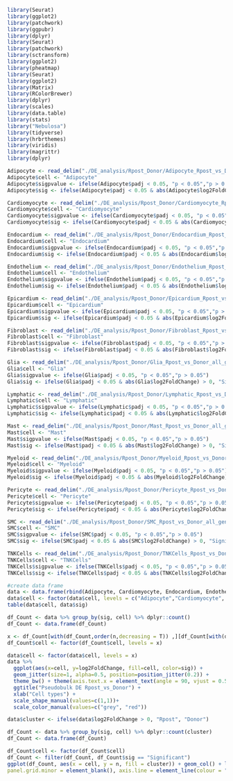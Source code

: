 ```r
library(Seurat)
library(ggplot2)
library(patchwork)
library(ggpubr)
library(dplyr)
library(Seurat)
library(patchwork)
library(sctransform)
library(ggplot2)
library(pheatmap)
library(Seurat)
library(ggplot2)
library(Matrix)
library(RColorBrewer)
library(dplyr)
library(scales)
library(data.table)
library(stats)
library("Nebulosa")
library(tidyverse)
library(hrbrthemes)
library(viridis)
library(magrittr)
library(dplyr)
```

```r
Adipocyte <- read_delim("./DE_analysis/Rpost_Donor/Adipocyte_Rpost_vs_Donor_all_genes.csv", ",", escape_double = FALSE, trim_ws = TRUE)
Adipocyte$cell <- "Adipocyte"
Adipocyte$sigpvalue <- ifelse(Adipocyte$padj < 0.05, "p < 0.05","p > 0.05")
Adipocyte$sig <- ifelse(Adipocyte$padj < 0.05 & abs(Adipocyte$log2FoldChange) > 0, "Significant","Not Significant")

Cardiomyocyte <- read_delim("./DE_analysis/Rpost_Donor/Cardiomyocyte_Rpost_vs_Donor_all_genes.csv", ",", escape_double = FALSE, trim_ws = TRUE)
Cardiomyocyte$cell <- "Cardiomyocyte"
Cardiomyocyte$sigpvalue <- ifelse(Cardiomyocyte$padj < 0.05, "p < 0.05","p > 0.05")
Cardiomyocyte$sig <- ifelse(Cardiomyocyte$padj < 0.05 & abs(Cardiomyocyte$log2FoldChange) > 0, "Significant","Not Significant")

Endocardium <- read_delim("./DE_analysis/Rpost_Donor/Endocardium_Rpost_vs_Donor_all_genes.csv", ",", escape_double = FALSE, trim_ws = TRUE)
Endocardium$cell <- "Endocardium"
Endocardium$sigpvalue <- ifelse(Endocardium$padj < 0.05, "p < 0.05","p > 0.05")
Endocardium$sig <- ifelse(Endocardium$padj < 0.05 & abs(Endocardium$log2FoldChange) > 0, "Significant","Not Significant")

Endothelium <- read_delim("./DE_analysis/Rpost_Donor/Endothelium_Rpost_vs_Donor_all_genes.csv", ",", escape_double = FALSE, trim_ws = TRUE)
Endothelium$cell <- "Endothelium"
Endothelium$sigpvalue <- ifelse(Endothelium$padj < 0.05, "p < 0.05","p > 0.05")
Endothelium$sig <- ifelse(Endothelium$padj < 0.05 & abs(Endothelium$log2FoldChange) > 0, "Significant","Not Significant")

Epicardium <- read_delim("./DE_analysis/Rpost_Donor/Epicardium_Rpost_vs_Donor_all_genes.csv", ",", escape_double = FALSE, trim_ws = TRUE)
Epicardium$cell <- "Epicardium"
Epicardium$sigpvalue <- ifelse(Epicardium$padj < 0.05, "p < 0.05","p > 0.05")
Epicardium$sig <- ifelse(Epicardium$padj < 0.05 & abs(Epicardium$log2FoldChange) > 0, "Significant","Not Significant")

Fibroblast <- read_delim("./DE_analysis/Rpost_Donor/Fibroblast_Rpost_vs_Donor_all_genes.csv", ",", escape_double = FALSE, trim_ws = TRUE)
Fibroblast$cell <- "Fibroblast"
Fibroblast$sigpvalue <- ifelse(Fibroblast$padj < 0.05, "p < 0.05","p > 0.05")
Fibroblast$sig <- ifelse(Fibroblast$padj < 0.05 & abs(Fibroblast$log2FoldChange) > 0, "Significant","Not Significant")

Glia <- read_delim("./DE_analysis/Rpost_Donor/Glia_Rpost_vs_Donor_all_genes.csv", ",", escape_double = FALSE, trim_ws = TRUE)
Glia$cell <- "Glia"
Glia$sigpvalue <- ifelse(Glia$padj < 0.05, "p < 0.05","p > 0.05")
Glia$sig <- ifelse(Glia$padj < 0.05 & abs(Glia$log2FoldChange) > 0, "Significant","Not Significant")

Lymphatic <- read_delim("./DE_analysis/Rpost_Donor/Lymphatic_Rpost_vs_Donor_all_genes.csv", ",", escape_double = FALSE, trim_ws = TRUE)
Lymphatic$cell <- "Lymphatic"
Lymphatic$sigpvalue <- ifelse(Lymphatic$padj < 0.05, "p < 0.05","p > 0.05")
Lymphatic$sig <- ifelse(Lymphatic$padj < 0.05 & abs(Lymphatic$log2FoldChange) > 0, "Significant","Not Significant")

Mast <- read_delim("./DE_analysis/Rpost_Donor/Mast_Rpost_vs_Donor_all_genes.csv", ",", escape_double = FALSE, trim_ws = TRUE)
Mast$cell <- "Mast"
Mast$sigpvalue <- ifelse(Mast$padj < 0.05, "p < 0.05","p > 0.05")
Mast$sig <- ifelse(Mast$padj < 0.05 & abs(Mast$log2FoldChange) > 0, "Significant","Not Significant")

Myeloid <- read_delim("./DE_analysis/Rpost_Donor/Myeloid_Rpost_vs_Donor_all_genes.csv", ",", escape_double = FALSE, trim_ws = TRUE)
Myeloid$cell <- "Myeloid"
Myeloid$sigpvalue <- ifelse(Myeloid$padj < 0.05, "p < 0.05","p > 0.05")
Myeloid$sig <- ifelse(Myeloid$padj < 0.05 & abs(Myeloid$log2FoldChange) > 0, "Significant","Not Significant")

Pericyte <- read_delim("./DE_analysis/Rpost_Donor/Pericyte_Rpost_vs_Donor_all_genes.csv", ",", escape_double = FALSE, trim_ws = TRUE)
Pericyte$cell <- "Pericyte"
Pericyte$sigpvalue <- ifelse(Pericyte$padj < 0.05, "p < 0.05","p > 0.05")
Pericyte$sig <- ifelse(Pericyte$padj < 0.05 & abs(Pericyte$log2FoldChange) > 0, "Significant","Not Significant")

SMC <- read_delim("./DE_analysis/Rpost_Donor/SMC_Rpost_vs_Donor_all_genes.csv", ",", escape_double = FALSE, trim_ws = TRUE)
SMC$cell <- "SMC"
SMC$sigpvalue <- ifelse(SMC$padj < 0.05, "p < 0.05","p > 0.05")
SMC$sig <- ifelse(SMC$padj < 0.05 & abs(SMC$log2FoldChange) > 0, "Significant","Not Significant")

TNKCells <- read_delim("./DE_analysis/Rpost_Donor/TNKCells_Rpost_vs_Donor_all_genes.csv", ",", escape_double = FALSE, trim_ws = TRUE)
TNKCells$cell <- "TNKCells"
TNKCells$sigpvalue <- ifelse(TNKCells$padj < 0.05, "p < 0.05","p > 0.05")
TNKCells$sig <- ifelse(TNKCells$padj < 0.05 & abs(TNKCells$log2FoldChange) > 0, "Significant","Not Significant")
```

```r
#create data frame
data <- data.frame(rbind(Adipocyte, Cardiomyocyte, Endocardium, Endothelium, Epicardium, Fibroblast, Glia, Lymphatic, Mast, Myeloid, Pericyte, SMC, TNKCells))
data$cell <- factor(data$cell, levels = c("Adipocyte","Cardiomyocyte", "Endocardium", "Endothelium", "Epicardium", "Fibroblast", "Glia", "Lymphatic", "Mast", "Myeloid", "Pericyte", "SMC", "TNKCells"))
table(data$cell, data$sig)
```


```r
df_Count <- data %>% group_by(sig, cell) %>% dplyr::count()
df_Count <- data.frame(df_Count)

x <- df_Count[with(df_Count,order(n,decreasing = T)) ,][df_Count[with(df_Count,order(n, decreasing = T)) ,]$sig=="Significant",]$cell
df_Count$cell <- factor(df_Count$cell, levels = x)

data$cell <- factor(data$cell, levels = x)
data %>%
  ggplot(aes(x=cell, y=log2FoldChange, fill=cell, color=sig)) +
  geom_jitter(size=1, alpha=0.5, position=position_jitter(0.2)) + 
  theme_bw() + theme(axis.text.x = element_text(angle = 90, vjust = 0.5, hjust=1)) + theme(panel.border = element_blank(), panel.grid.major = element_blank(),panel.grid.minor = element_blank(), axis.line = element_line(colour = "black"), legend.position="none") + scale_y_continuous(limits = c(-6, 6)) +
  ggtitle("Pseudobulk DE Rpost_vs_Donor") +
  xlab("Cell types") +
  scale_shape_manual(values=c(1,1))+
  scale_color_manual(values=c("grey", "red"))
```

```r
data$cluster <- ifelse(data$log2FoldChange > 0, "Rpost", "Donor")
```

```r
df_Count <- data %>% group_by(sig, cell) %>% dplyr::count(cluster)
df_Count <- data.frame(df_Count)

df_Count$cell <- factor(df_Count$cell)
df_Count <- filter(df_Count, df_Count$sig == "Significant")
ggplot(df_Count, aes(x = cell, y = n, fill = cluster)) + geom_col() + labs(x="Cell Type", y="#Genes", fill="Significance") + scale_fill_manual(values = c("dodgerblue4", "red3")) + theme_bw() + theme(axis.text.x = element_text(angle = 90, vjust = 0.5, hjust=1)) + theme(panel.border = element_blank(), panel.grid.major = element_blank(),
panel.grid.minor = element_blank(), axis.line = element_line(colour = "black"))
```


